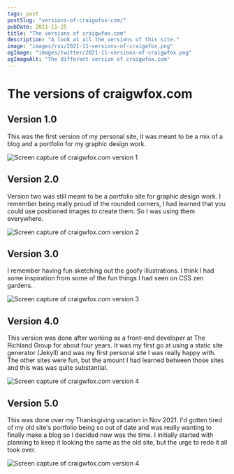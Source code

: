```yaml
---
tags: post
postSlug: "versions-of-craigwfox-com/"
pubDate: 2021-11-25
title: "The versions of craigwfox.com"
description: "A look at all the versions of this site."
image: "images/rss/2021-11-versions-of-craigwfox.png"
ogImage: "images/twitter/2021-11-versions-of-craigwfox.png"
ogImageAlt: "The different version of craigwfox.com"
---
```



# The versions of craigwfox.com

## Version 1.0

This was the first version of my personal site, it was meant to be a mix of a blog and a portfolio for my graphic design work.

<div class="post-image">
  <Image
    src="/images/posts/2021-11/versions-of-craigwfox/version-1.png"
    alt="Screen capture of craigwfox.com version 1"
    width={imageWidth}
    height={imageHeight}
    format={imageFormat}
  />
</div>

## Version 2.0

Version two was still meant to be a portfolio site for graphic design work. I remember being really proud of the rounded corners, I had learned that you could use positioned images to create them. So I was using them everywhere.

<div class="post-image">
  <Image
    src="/images/posts/2021-11/versions-of-craigwfox/version-2.png"
    alt="Screen capture of craigwfox.com version 2"
    width={imageWidth}
    height={imageHeight}
    format={imageFormat}
  />
</div>

## Version 3.0

I remember having fun sketching out the goofy illustrations. I think I had some inspiration from some of the fun things I had seen on CSS zen gardens.

<div class="post-image">
  <Image
    src="/images/posts/2021-11/versions-of-craigwfox/version-3.png"
    alt="Screen capture of craigwfox.com version 3"
    width={imageWidth}
    height={imageHeight}
    format={imageFormat}
  />
</div>

## Version 4.0

This version was done after working as a front-end developer at The Richland Group for about four years. It was my first go at using a static site generator (Jekyll) and was my first personal site I was really happy with. The other sites were fun, but the amount I had learned between those sites and this was was quite substantial.

<div class="post-image">
  <Image
    src="/images/posts/2021-11/versions-of-craigwfox/version-4.png"
    alt="Screen capture of craigwfox.com version 4"
    width={imageWidth}
    height={imageHeight}
    format={imageFormat}
  />
</div>

## Version 5.0

This was done over my Thanksgiving vacation in Nov 2021. I'd gotten tired of my old site's portfolio being so out of date and was really wanting to finally make a blog so I decided now was the time. I initially started with planning to keep it looking the same as the old site, but the urge to redo it all took over.

<div class="post-image">
  <Image
    src="/images/posts/2021-11/versions-of-craigwfox/version-5.png"
    alt="Screen capture of craigwfox.com version 4"
    width={imageWidth}
    height={imageHeight}
    format={imageFormat}
  />
</div>
